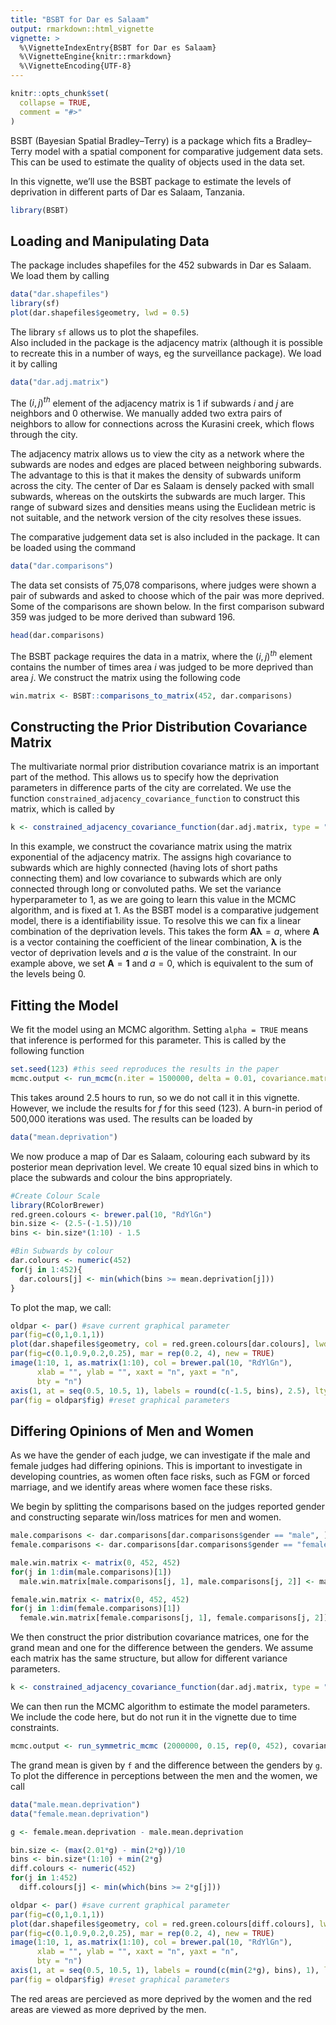 ```yaml
---
title: "BSBT for Dar es Salaam"
output: rmarkdown::html_vignette
vignette: >
  %\VignetteIndexEntry{BSBT for Dar es Salaam}
  %\VignetteEngine{knitr::rmarkdown}
  %\VignetteEncoding{UTF-8}
---
```


```r
knitr::opts_chunk$set(
  collapse = TRUE,
  comment = "#>"
)
```

BSBT (Bayesian Spatial Bradley--Terry) is a package which fits a Bradley--Terry model with a spatial component for comparative judgement data sets. This can be used to estimate the quality of objects used in the data set.

In this vignette, we'll use the BSBT package to estimate the levels of deprivation in different parts of Dar es Salaam, Tanzania.

```r
library(BSBT)
```

## Loading and Manipulating Data
The package includes shapefiles for the 452 subwards in Dar es Salaam. We load them by calling 
```r
data("dar.shapefiles")
library(sf)
plot(dar.shapefiles$geometry, lwd = 0.5)
```
The library `sf` allows us to plot the shapefiles.  
Also included in the package is the adjacency matrix (although it is possible to recreate this in a number of ways, eg the surveillance package). We load it by calling 
```r
data("dar.adj.matrix")
```
The $(i,j)^{th}$ element of the adjacency matrix is 1 if subwards $i$ and $j$ are neighbors and 0 otherwise. We manually added two extra pairs of neighbors to allow for connections across the Kurasini creek, which flows through the city. 
 
The adjacency matrix allows us to view the city as a network where the subwards are nodes and edges are placed between neighboring subwards. The advantage to this is that it makes the density of subwards uniform across the city. The center of Dar es Salaam is densely packed with small subwards, whereas on the outskirts the subwards are much larger. This range of subward sizes and densities means using the Euclidean metric is not suitable, and the network version of the city resolves these issues. 

The comparative judgement data set is also included in the package. It can be loaded using the command
```r
data("dar.comparisons")
```
The data set consists of 75,078 comparisons, where judges were shown a pair of subwards and asked to choose which of the pair was more deprived. Some of the comparisons are shown below. In the first comparison subward 359 was judged to be more derived than subward 196.
```r
head(dar.comparisons)
```
The BSBT package requires the data in a matrix, where the $(i, j)^{th}$ element contains the number of times area $i$ was judged to be more deprived than area $j$. We construct the matrix using the following code
```r
win.matrix <- BSBT::comparisons_to_matrix(452, dar.comparisons)
```

## Constructing the Prior Distribution Covariance Matrix
The multivariate normal prior distribution covariance matrix is an important part of the method. This allows us to specify how the deprivation parameters in difference parts of the city are correlated. We use the function `constrained_adjacency_covariance_function` to construct this matrix, which is called by
```r
k <- constrained_adjacency_covariance_function(dar.adj.matrix, type = "matrix", hyperparameters = c(1, 1), linear.combination = rep(1, 452), linear.constraint = 0)
```
In this example, we construct the covariance matrix using the matrix exponential of the adjacency matrix. The assigns high covariance to subwards which are highly connected (having lots of short paths connecting them) and low covariance to subwards which are only connected through long or convoluted paths. We set the variance hyperparameter to 1, as we are going to learn this value in the MCMC algorithm, and is fixed at 1. As the BSBT model is a comparative judgement model, there is a identifiability issue. To resolve this we can fix a linear combination of the deprivation levels. This takes the form $\boldsymbol{A\lambda} = a$, where $\boldsymbol{A}$ is a vector containing the coefficient of the linear combination, $\boldsymbol{\lambda}$ is the vector of deprivation levels and $a$ is the value of the constraint. In our example above, we set $\boldsymbol{A} = \boldsymbol{1}$ and $a = 0$, which is equivalent to the sum of the levels being 0. 


## Fitting the Model
We fit the model using an MCMC algorithm.  Setting `alpha = TRUE` means that inference is performed for this parameter. This is called by the following function
```r
set.seed(123) #this seed reproduces the results in the paper
mcmc.output <- run_mcmc(n.iter = 1500000, delta = 0.01, covariance.matrix = k, win.matrix, f.initial = rep(0, 452), alpha = TRUE)
```
This takes around 2.5 hours to run, so we do not call it in this vignette. However, we include the results for $f$ for this seed (123). A burn-in period of 500,000 iterations was used. The results can be loaded by 
```r
data("mean.deprivation")
```

We now produce a map of Dar es Salaam, colouring each subward by its posterior mean deprivation level. We create 10 equal sized bins in which to place the subwards and colour the bins appropriately. 
```r

#Create Colour Scale
library(RColorBrewer)
red.green.colours <- brewer.pal(10, "RdYlGn")
bin.size <- (2.5-(-1.5))/10
bins <- bin.size*(1:10) - 1.5

#Bin Subwards by colour
dar.colours <- numeric(452)
for(j in 1:452){
  dar.colours[j] <- min(which(bins >= mean.deprivation[j]))
}
```

To plot the map, we call:
```r
oldpar <- par() #save current graphical parameter
par(fig=c(0,1,0.1,1))
plot(dar.shapefiles$geometry, col = red.green.colours[dar.colours], lwd = 0.25)
par(fig=c(0.1,0.9,0.2,0.25), mar = rep(0.2, 4), new = TRUE)
image(1:10, 1, as.matrix(1:10), col = brewer.pal(10, "RdYlGn"),
      xlab = "", ylab = "", xaxt = "n", yaxt = "n",
      bty = "n")
axis(1, at = seq(0.5, 10.5, 1), labels = round(c(-1.5, bins), 2.5), lty = 0)
par(fig = oldpar$fig) #reset graphical parameters
```

## Differing Opinions of Men and Women
As we have the gender of each judge, we can investigate if the male and female judges had differing opinions. This is important to investigate in developing countries, as women often face risks, such as FGM or forced marriage, and we identify areas where women face these risks. 

We begin by splitting the comparisons based on the judges reported gender and constructing separate win/loss matrices for men and women. 
```r
male.comparisons <- dar.comparisons[dar.comparisons$gender == "male", ]
female.comparisons <- dar.comparisons[dar.comparisons$gender == "female", ]

male.win.matrix <- matrix(0, 452, 452)
for(j in 1:dim(male.comparisons)[1])
  male.win.matrix[male.comparisons[j, 1], male.comparisons[j, 2]] <- male.win.matrix[male.comparisons[j, 1], male.comparisons[j, 2]] + 1

female.win.matrix <- matrix(0, 452, 452)
for(j in 1:dim(female.comparisons)[1])
  female.win.matrix[female.comparisons[j, 1], female.comparisons[j, 2]] <- female.win.matrix[female.comparisons[j, 1], female.comparisons[j, 2]] + 1
```

We then construct the prior distribution covariance matrices, one for the grand mean and one for the difference between the genders. We assume each matrix has the same structure, but allow for different variance parameters. 
```r
k <- constrained_adjacency_covariance_function(dar.adj.matrix, type = "matrix", hyperparameters = c(1, 1), linear.combination = rep(1, 452), linear.constraint = 0)
```

We can then run the MCMC algorithm to estimate the model parameters. We include the code here, but do not run it in the vignette due to time constraints. 
```r
mcmc.output <- run_symmetric_mcmc (2000000, 0.15, rep(0, 452), covariance.matrix, male.win.matrix, female.win.matrix, rep(0, 452), rep(0, 452))
```
The grand mean is given by `f` and the difference between the genders by `g`. To plot the difference in perceptions between the men and the women, we call 


```r
data("male.mean.deprivation")
data("female.mean.deprivation")

g <- female.mean.deprivation - male.mean.deprivation

bin.size <- (max(2.01*g) - min(2*g))/10
bins <- bin.size*(1:10) + min(2*g)
diff.colours <- numeric(452)
for(j in 1:452)
  diff.colours[j] <- min(which(bins >= 2*g[j]))

oldpar <- par() #save current graphical parameter
par(fig=c(0,1,0.1,1))
plot(dar.shapefiles$geometry, col = red.green.colours[diff.colours], lwd = 0.25)
par(fig=c(0.1,0.9,0.2,0.25), mar = rep(0.2, 4), new = TRUE)
image(1:10, 1, as.matrix(1:10), col = brewer.pal(10, "RdYlGn"),
      xlab = "", ylab = "", xaxt = "n", yaxt = "n",
      bty = "n")
axis(1, at = seq(0.5, 10.5, 1), labels = round(c(min(2*g), bins), 1), lty = 0)
par(fig = oldpar$fig) #reset graphical parameters
```
The red areas are percieved as more deprived by the women and the red areas are viewed as more deprived by the men. 

